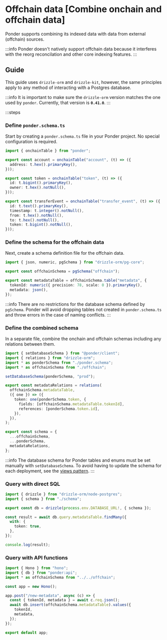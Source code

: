 # Offchain data [Combine onchain and offchain data]

Ponder supports combining its indexed data with data from external (offchain) sources.

:::info
  Ponder doesn't natively support offchain data because it interferes with the reorg reconcilation and other core indexing features.
:::

## Guide

This guide uses `drizzle-orm` and `drizzle-kit`, however, the same principles apply to any method of interacting with a Postgres database.

:::info
  It is important to make sure the `drizzle-orm` version matches the one used by `ponder`. Currently, that version is **`0.41.0`**.
:::

:::steps

### Define `ponder.schema.ts`

Start by creating a `ponder.schema.ts` file in your Ponder project. No special configuration is required.

```ts [ponder.schema.ts]
import { onchainTable } from "ponder";

export const account = onchainTable("account", (t) => ({
  address: t.hex().primaryKey(),
}));

export const token = onchainTable("token", (t) => ({
  id: t.bigint().primaryKey(),
  owner: t.hex().notNull(),
}));

export const transferEvent = onchainTable("transfer_event", (t) => ({
  id: t.text().primaryKey(),
  timestamp: t.integer().notNull(),
  from: t.hex().notNull(),
  to: t.hex().notNull(),
  token: t.bigint().notNull(),
}));
```

### Define the schema for the offchain data

Next, create a schema definition file for the offchain data.

```ts [offchain.ts]
import { json, numeric, pgSchema } from "drizzle-orm/pg-core";

export const offchainSchema = pgSchema("offchain");

export const metadataTable = offchainSchema.table("metadata", {
  tokenId: numeric({ precision: 78, scale: 0 }).primaryKey(),
  metadata: json(),
});
```

:::info
  There are no restrictions for the database schema defined by `pgSchema`. Ponder will avoid dropping tables not created in `ponder.schema.ts` and throw errors in the case of naming conflicts.
:::

### Define the combined schema

In a separate file, combine the onchain and offchain schemas including any relations between them.

```ts [schema.ts]
import { setDatabaseSchema } from "@ponder/client";
import { relations } from "drizzle-orm";
import * as ponderSchema from "./ponder.schema";
import * as offchainSchema from "./offchain";

setDatabaseSchema(ponderSchema, "prod");

export const metadataRelations = relations(
  offchainSchema.metadataTable,
  ({ one }) => ({
    token: one(ponderSchema.token, {
      fields: [offchainSchema.metadataTable.tokenId],
      references: [ponderSchema.token.id],
    }),
  }),
);

export const schema = {
  ...offchainSchema,
  ...ponderSchema,
  metadataRelations,
};
```

:::info
  The database schema for Ponder tables and enums must be set manually with `setDatabaseSchema`. To avoid having to update the schema for each deployment, see the [views pattern](/docs/production/self-hosting#views-pattern).
:::

### Query with direct SQL

```ts [index.ts]
import { drizzle } from "drizzle-orm/node-postgres";
import { schema } from "./schema";

export const db = drizzle(process.env.DATABASE_URL!, { schema });

const result = await db.query.metadataTable.findMany({
  with: {
    token: true,
  },
});

console.log(result);
```

### Query with API functions

```ts [api/index.ts]
import { Hono } from "hono";
import { db } from "ponder:api";
import * as offchainSchema from "../../offchain";

const app = new Hono();

app.post("/new-metadata", async (c) => {
  const { tokenId, metadata } = await c.req.json();
  await db.insert(offchainSchema.metadataTable).values({
    tokenId,
    metadata,
  });
});

export default app;
```